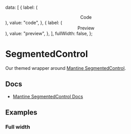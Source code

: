 
  data: [
    {
      label: (
        <Center>
          <Icon name="embed" />
          <Box ml="0.5rem">Code</Box>
        </Center>
      ),
      value: "code",
    },
    {
      label: (
        <Center>
          <Icon name="eye_filled" />
          <Box ml="0.5rem">Preview</Box>
        </Center>
      ),
      value: "preview",
    },
  ],
  fullWidth: false,
};

<Meta of={SegmentedControlStories} />

# SegmentedControl

Our themed wrapper around [Mantine SegmentedControl](https://mantine.dev/core/segmented-control/).

## Docs

*   [Mantine SegmentedControl Docs](https://mantine.dev/core/segmented-control/)

## Examples



<Canvas>
  <Story of={SegmentedControlStories.Default_} />
</Canvas>

### Full width


<Canvas>
  <Story of={SegmentedControlStories.FullWidth_} />
</Canvas>
